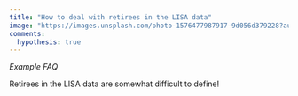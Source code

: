 ```yaml
---
title: "How to deal with retirees in the LISA data"
image: "https://images.unsplash.com/photo-1576477987917-9d056d379228?auto=format&fit=crop&q=80&w=3271&ixlib=rb-4.0.3&ixid=M3wxMjA3fDB8MHxwaG90by1wYWdlfHx8fGVufDB8fHx8fA%3D%3D"
comments:
  hypothesis: true
---
```


*Example FAQ*

Retirees in the LISA data are somewhat difficult to define!